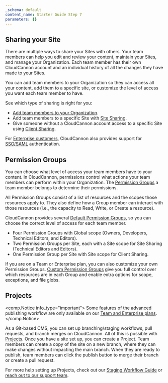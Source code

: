 ```yaml
---
_schema: default
content_name: Starter Guide Step 7
parameters: {}
---
```

## Sharing your Site

There are multiple ways to share your Sites with others. Your team members can help you edit and review your content, maintain your Sites, and manage your Organization. Each team member has their own CloudCannon account and an individual history of all the changes they have made to your Sites.

You can add team members to your Organization so they can access all your content, add them to a specific site, or customize the level of access you want each team member to have.

See which type of sharing is right for you:

* [Add team members to your Organization](/documentation/articles/add-a-team-member-to-your-organization/).
* Add team members to a specific Site with [Site Sharing](/documentation/articles/share-a-site-with-site-sharing/).
* Give someone without a CloudCannon account access to a specific Site using [Client Sharing](/documentation/articles/share-a-site-with-client-sharing/).

For [Enterprise customers](/pricing/), CloudCannon also provides support for [SSO/SAML](/documentation/articles/what-is-sso-saml/) authentication.

## Permission Groups

You can choose what level of access your team members have to your content. In CloudCannon, permissions control what actions your team members can perform within your Organization. The [Permission Groups](/documentation/articles/what-are-permission-groups/) a team member belongs to determine their permissions.

All Permission Groups consist of a list of resources and the scopes those resources apply to. They also define how a Group member can interact with those resources (i.e., the capacity to Read, Write, or Create a resource).

CloudCannon provides several [Default Permission Groups](/documentation/articles/what-are-default-permission-groups/), so you can choose the correct level of access for each team member.

* Four Permission Groups with Global scope (Owners, Developers, Technical Editors, and Editors).
* Two Permission Groups per Site, each with a Site scope for Site Sharing (Technical Editors and Editors).
* One Permission Group per Site with Site scope for Client Sharing.

If you are on a Team or Enterprise plan, you can also customize your own Permission Groups. [Custom Permission Groups](/documentation/articles/what-are-custom-permission-groups/) give you full control over which resources are in each Group and enable extra options for scope, exceptions, and file globs.

## Projects

<comp.Notice info_type="important">
  Some features of the advanced publishing workflow are only available on our [Team and Enterprise plans](/pricing/).
</comp.Notice>

As a Git-based CMS, you can set up branching/staging workflows, pull requests, and branch merges on CloudCannon. All of this is possible with [Projects](/documentation/articles/create-a-project/). Once you have a site set up, you can create a Project. Team members can create a copy of the site on a new branch, where they can make changes without impacting the main branch. When they are ready to publish, team members can click the publish button to merge their branch or create a pull request.

For more help setting up Projects, check out our <a href="https://cloudcannon.com/documentation/guides/staging-workflow-guide/creating-a-project/" rel="noreferrer">Staging Workflow Guide</a> or <a href="https://cloudcannon.com/documentation/support/" rel="noreferrer">reach out to our support team</a>.